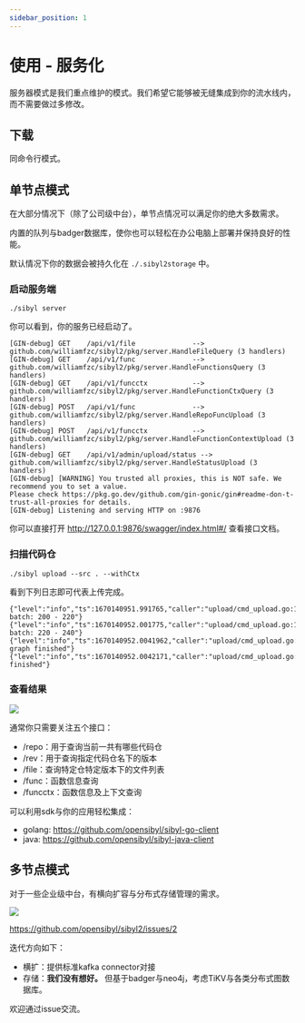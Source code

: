 ```yaml
---
sidebar_position: 1
---
```


# 使用 - 服务化

服务器模式是我们重点维护的模式。我们希望它能够被无缝集成到你的流水线内，而不需要做过多修改。

## 下载

同命令行模式。

## 单节点模式

在大部分情况下（除了公司级中台），单节点情况可以满足你的绝大多数需求。

内置的队列与badger数据库，使你也可以轻松在办公电脑上部署并保持良好的性能。

默认情况下你的数据会被持久化在 `./.sibyl2storage` 中。

### 启动服务端

```
./sibyl server
```

你可以看到，你的服务已经启动了。

```
[GIN-debug] GET    /api/v1/file              --> github.com/williamfzc/sibyl2/pkg/server.HandleFileQuery (3 handlers)
[GIN-debug] GET    /api/v1/func              --> github.com/williamfzc/sibyl2/pkg/server.HandleFunctionsQuery (3 handlers)
[GIN-debug] GET    /api/v1/funcctx           --> github.com/williamfzc/sibyl2/pkg/server.HandleFunctionCtxQuery (3 handlers)
[GIN-debug] POST   /api/v1/func              --> github.com/williamfzc/sibyl2/pkg/server.HandleRepoFuncUpload (3 handlers)
[GIN-debug] POST   /api/v1/funcctx           --> github.com/williamfzc/sibyl2/pkg/server.HandleFunctionContextUpload (3 handlers)
[GIN-debug] GET    /api/v1/admin/upload/status --> github.com/williamfzc/sibyl2/pkg/server.HandleStatusUpload (3 handlers)
[GIN-debug] [WARNING] You trusted all proxies, this is NOT safe. We recommend you to set a value.
Please check https://pkg.go.dev/github.com/gin-gonic/gin#readme-don-t-trust-all-proxies for details.
[GIN-debug] Listening and serving HTTP on :9876
```

你可以直接打开 http://127.0.0.1:9876/swagger/index.html#/ 查看接口文档。

### 扫描代码仓

```
./sibyl upload --src . --withCtx
```

看到下列日志即可代表上传完成。

```
{"level":"info","ts":1670140951.991765,"caller":"upload/cmd_upload.go:171","msg":"upload batch: 200 - 220"}
{"level":"info","ts":1670140952.001775,"caller":"upload/cmd_upload.go:171","msg":"upload batch: 220 - 240"}
{"level":"info","ts":1670140952.0041962,"caller":"upload/cmd_upload.go:90","msg":"upload graph finished"}
{"level":"info","ts":1670140952.0042171,"caller":"upload/cmd_upload.go:93","msg":"upload finished"}
```

### 查看结果

![](/img/usage-swagger.png)

通常你只需要关注五个接口：

- /repo：用于查询当前一共有哪些代码仓
- /rev：用于查询指定代码仓名下的版本
- /file：查询特定仓特定版本下的文件列表
- /func：函数信息查询
- /funcctx：函数信息及上下文查询

可以利用sdk与你的应用轻松集成：

- golang: https://github.com/opensibyl/sibyl-go-client
- java: https://github.com/opensibyl/sibyl-java-client

## 多节点模式

对于一些企业级中台，有横向扩容与分布式存储管理的需求。

![](https://user-images.githubusercontent.com/13421694/207398617-ee015eea-b9bd-4b57-8479-4c690246be17.png)

https://github.com/opensibyl/sibyl2/issues/2

迭代方向如下：

- 横扩：提供标准kafka connector对接
- 存储：**我们没有想好。** 但基于badger与neo4j，考虑TiKV与各类分布式图数据库。

欢迎通过issue交流。
